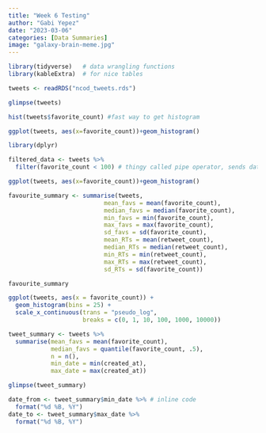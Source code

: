 ```yaml
---
title: "Week 6 Testing"
author: "Gabi Yepez"
date: "2023-03-06"
categories: [Data Summaries]
image: "galaxy-brain-meme.jpg"
---
```


```r
library(tidyverse)   # data wrangling functions
library(kableExtra)  # for nice tables
```


```r
tweets <- readRDS("ncod_tweets.rds")

glimpse(tweets)

hist(tweets$favorite_count) #fast way to get histogram

ggplot(tweets, aes(x=favorite_count))+geom_histogram()

library(dplyr)

filtered_data <- tweets %>%
  filter(favorite_count < 100) # thingy called pipe operator, sends data into next step aka filter

ggplot(tweets, aes(x=favorite_count))+geom_histogram()

```

```r
favourite_summary <- summarise(tweets,
                           mean_favs = mean(favorite_count),
                           median_favs = median(favorite_count),
                           min_favs = min(favorite_count),
                           max_favs = max(favorite_count),
                           sd_favs = sd(favorite_count),
                           mean_RTs = mean(retweet_count),
                           median_RTs = median(retweet_count),
                           min_RTs = min(retweet_count),
                           max_RTs = max(retweet_count),
                           sd_RTs = sd(favorite_count))

favourite_summary
```

```r
ggplot(tweets, aes(x = favorite_count)) +
  geom_histogram(bins = 25) +
  scale_x_continuous(trans = "pseudo_log", 
                     breaks = c(0, 1, 10, 100, 1000, 10000))
```

```r
tweet_summary <- tweets %>%
  summarise(mean_favs = mean(favorite_count),
            median_favs = quantile(favorite_count, .5),
            n = n(),
            min_date = min(created_at),
            max_date = max(created_at))

glimpse(tweet_summary)
```

```r
date_from <- tweet_summary$min_date %>% # inline code
  format("%d %B, %Y")
date_to <- tweet_summary$max_date %>% 
  format("%d %B, %Y")
```


